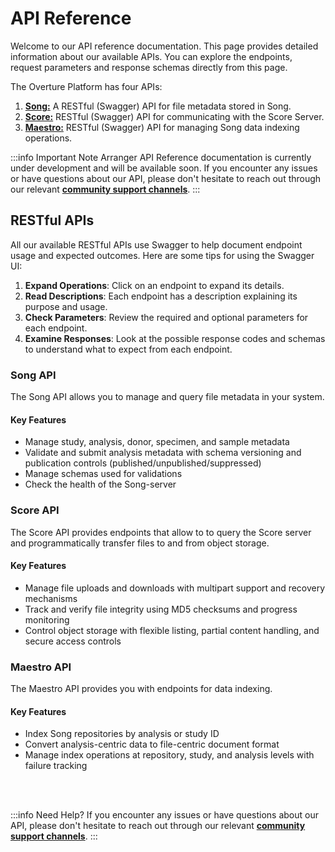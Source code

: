 # API Reference

Welcome to our API reference documentation. This page provides detailed information about our available APIs. 
You can explore the endpoints, request parameters and response schemas directly from this page. 

The Overture Platform has four APIs:

1. [**Song:**](/guides/api-reference#song-api) A RESTful (Swagger) API for file metadata stored in Song.
2. [**Score:**](/guides/api-reference#score-api) RESTful (Swagger) API for communicating with the Score Server.
3. [**Maestro:**](/guides/api-reference#maestro-api) RESTful (Swagger) API for managing Song data indexing operations.

:::info Important Note
Arranger API Reference documentation is currently under development and will be available soon. If you encounter any issues or have questions about our API, please don't hesitate to reach out through our relevant [**community support channels**](https://docs.overture.bio/community/support).
:::

## RESTful APIs


All our available RESTful APIs use Swagger to help document endpoint usage and expected outcomes. Here are some tips for using the Swagger UI:

1. **Expand Operations**: Click on an endpoint to expand its details.
2. **Read Descriptions**: Each endpoint has a description explaining its purpose and usage.
3. **Check Parameters**: Review the required and optional parameters for each endpoint.
4. **Examine Responses**: Look at the possible response codes and schemas to understand what to expect from each endpoint.

### Song API

The Song API allows you to manage and query file metadata in your system.

#### Key Features

- Manage study, analysis, donor, specimen, and sample metadata
- Validate and submit analysis metadata with schema versioning and publication controls (published/unpublished/suppressed)
- Manage schemas used for validations
- Check the health of the Song-server

<SwaggerAPIDoc specName="song" />

### Score API

The Score API provides endpoints that allow to to query the Score server and programmatically transfer files to and from object storage.

#### Key Features

- Manage file uploads and downloads with multipart support and recovery mechanisms
- Track and verify file integrity using MD5 checksums and progress monitoring
- Control object storage with flexible listing, partial content handling, and secure access controls

<SwaggerAPIDoc specName="score" />

### Maestro API

The Maestro API provides you with endpoints for data indexing.

#### Key Features

- Index Song repositories by analysis or study ID
- Convert analysis-centric data to file-centric document format
- Manage index operations at repository, study, and analysis levels with failure tracking

<SwaggerAPIDoc specName="maestro" />

<br></br>

:::info Need Help?
If you encounter any issues or have questions about our API, please don't hesitate to reach out through our relevant [**community support channels**](https://docs.overture.bio/community/support).
:::